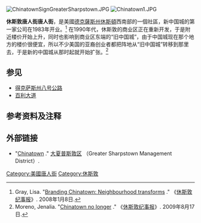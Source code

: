 [[File:ChinatownSignGreaterSharpstown.JPG|thumb]]
[[Image:Chinatown1.JPG|thumb]]

''' 休斯敦唐人街唐人街'''，是美國[[德克萨斯州|德克薩斯州]][[休斯敦|休斯頓]]西南部的一個社區，新中国城的第一家公司在1983年开业。<ref name="BrandingGray">Gray, Lisa. "[http://www.chron.com/disp/story.mpl/ent/arts/gray/5438317.html Branding Chinatown: Neighbourhood transforms] {{Wayback|url=http://www.chron.com/disp/story.mpl/ent/arts/gray/5438317.html |date=20080221165026 }}." 《[[休斯敦纪事报|休斯敦纪事报]]》. 2008年1月8日.<!-- Retrieved on 11 August 2011.--></ref> 在1990年代，休斯敦的商业区正在重新开发，于是附近楼价开始上升，同时也影响到商业区东端的“旧中国城”，由于中国城现在那个地方的楼价很便宜，所以不少美国的亚裔创业者都把阵地从“旧中国城”转移到那里去，于是新的中国城从那时起就开始扩张。<ref>Moreno, Jenalia. "[http://www.chron.com/disp/story.mpl/business/6673050.html Chinatown no longer] {{Wayback|url=http://www.chron.com/disp/story.mpl/business/6673050.html |date=20100211234207 }}." 《[[休斯敦纪事报|休斯敦纪事报]]》. 2009年8月17日. <!--Retrieved on 19 October 2009.--></ref>

==参见==
*[[得克萨斯州八号公路|得克萨斯州八号公路]]
*[[百利大道|百利大道]]

==参考资料及注释==
{{reflist}}

==外部链接==
{{Commons cat|Chinatown, Houston}}
* "[http://www.sharpstowndistrict.com/?page_id=149 Chinatown] {{Wayback|url=http://www.sharpstowndistrict.com/?page_id=149 |date=20150620165649 }}." [[大夏普斯敦区|大夏普斯敦区]] （Greater Sharpstown Management District）. {{en}}

{{唐人街}}
{{Authority control}}
[[Category:美國唐人街|Category:美國唐人街]]
[[Category:休斯敦|Category:休斯敦]]